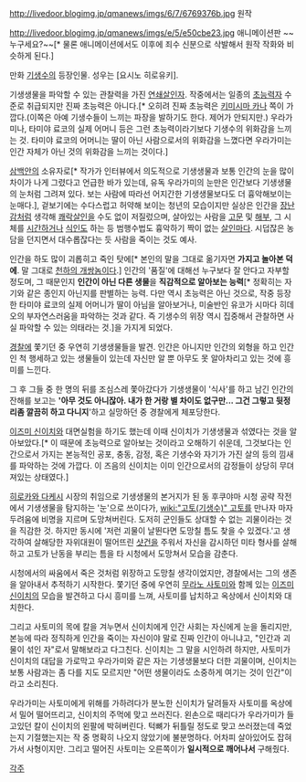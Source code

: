 http://livedoor.blogimg.jp/qmanews/imgs/6/7/6769376b.jpg
원작

http://livedoor.blogimg.jp/qmanews/imgs/e/5/e50cbe23.jpg
애니메이션판 ~~누구세요?~~[* 물론 애니메이션에서도 이후에 죄수 신분으로 삭발해서 원작 작화와 비슷하게 된다.]

만화 [[기생수]]의 등장인물. 성우는 [요시노 히로유키].

기생생물을 파악할 수 있는 관찰력을 가진 [[연쇄살인자]]. 작중에서는 일종의 [[초능력자]] 수준로 취급되지만 진짜 초능력은 아니다.[* 오히려 진짜 초능력은 [[키미시마 카나]] 쪽이 가깝다.(이쪽은 아예 기생수들이 느끼는 파장을 발하기도 한다. 제어가 안되지만.) 우라가미나, 타미야 료코의 실제 어머니 등은 그런 초능력이라기보다 기생수의 위화감을 느끼는 것. 타미야 료코의 어머니는 딸이 아닌 사람으로서의 위화감을 느꼈다면 우라가미는 인간 자체가 아닌 것의 위화감을 느끼는 것이다.]

[[삼백안]]의 소유자로[* 작가가 인터뷰에서 의도적으로 기생생물과 보통 인간의 눈을 많이 차이가 나게 그렸다고 언급한 바가 있는데, 유독 우라가미의 눈만은 인간보다 기생생물의 눈처럼 그려져 있다. 보는 사람에 따라선 어지간한 기생생물보다도 더 흉악해보이는 눈매다.], 겉보기에는 수다스럽고 허약해 보이는 청년의 모습이지만 실상은 인간을 [[장난감]]처럼 생각해 [[쾌락살인]]을 수도 없이 저질렀으며, 살아있는 사람을 [[고문]] 및 [[해부]], 그 시체를 [[시간]]하거나 [[식인]]도 하는 등 범행수법도 흉악하기 짝이 없는 [[살인마]]다. 시덥잖은 농담을 던지면서 대수롭잖다는 듯 사람을 죽이는 것도 예사.

인간을 하도 많이 괴롭히고 죽인 탓에[* 본인의 말을 그대로 옮기자면 '''가지고 놀아본 덕에'''. 말 그대로 [[천하의 개쌍놈]]이다.] 인간의 '품질'에 대해선 누구보다 잘 안다고 자부할 정도며, 그 때문인지 '''인간이 아닌 다른 생물'''을 '''직감적으로 알아보는 능력'''[* 정확히는 자기와 같은 종인지 아닌지를 판별하는 능력. 다만 역시 초능력은 아닌 것으로, 작중 등장한 타미야 료코의 실제 어머니가 딸이 아님을 알아보거나, 미술반인 유코가 시마다 히데오의 부자연스러움을 파악하는 것과 같다. 즉 기생수의 위장 역시 집중해서 관찰하면 사실 파악할 수 있는 의태라는 것.]을 가지게 되었다.

[[경찰]]에 쫓기던 중 우연히 기생생물들을 발견. 인간은 아니지만 인간의 외형을 하고 인간인 척 행세하고 있는 생물들이 있는데 자신만 알 뿐 아무도 못 알아차리고 있는 것에 흥미를 느낀다.

그 후 그들 중 한 명의 뒤를 조심스레 쫓아갔다가 기생생물이 '식사'를 하고 남긴 인간의 잔해를 보고는 ''''아무 것도 아니잖아. 내가 한 거랑 별 차이도 없구만... 그건 그렇고 뒷정리좀 깔끔히 하고 다니지''''하고 실망하던 중 경찰에게 체포당한다.

[[이즈미 신이치]]와 대면실험을 하기도 했는데 이때 신이치가 기생생물과 섞였다는 것을 알아보았다.[* 이 때문에 초능력으로 알아보는 것이라고 오해하기 쉬운데, 그것보다는 인간으로서 가지는 본능적인 공포, 충동, 감정, 혹은 기생수와 자기가 가진 살의 등의 낌새를 파악하는 것에 가깝다. 이 즈음의 신이치는 이미 인간으로서의 감정들이 상당히 무뎌져있는 상태였다.]

[[히로카와 다케시]] 시장의 취임으로 기생생물의 본거지가 된 동 후쿠야마 시청 공략 작전에서 기생생물을 탐지하는 '눈'으로 쓰이다가, [[wiki:"고토(기생수)" 고토]]를 만나자 마자 두려움에 비명을 지르며 도망쳐버린다. 도저히 군인들도 상대할 수 없는 괴물이라는 것을 직감한 것. 하지만 동시에 '저런 괴물이 날뛴다면 도망칠 틈도 찾을 수 있겠다.'고 생각하여 살해당한 자위대원이 떨어뜨린 [[샷건]]을 주워서 자신을 감시하던 미타 형사를 살해하고 고토가 난동을 부리는 틈을 타 시청에서 도망쳐서 모습을 감춘다.

시청에서의 싸움에서 죽은 것처럼 위장하고 도망칠 생각이었지만, 경찰에서는 그의 생존을 알아내서 추적하기 시작한다. 쫓기던 중에 우연히 [[무라노 사토미]]와 함께 있는 [[이즈미 신이치]]의 모습을 발견하고 다시 흥미를 느껴, 사토미를 납치하고 옥상에서 신이치와 대치한다.

그리고 사토미의 목에 칼을 겨누면서 신이치에게 인간 사회는 자신에게 눈을 돌리지만, 본능에 따라 정직하게 인간을 죽이는 자신이야 말로 진짜 인간이 아니냐고, "인간과 괴물이 섞인 자"로서 말해보라고 다그친다. 신이치는 그 말을 시인하려 하지만, 사토미가 신이치의 대답을 가로막고 우라가미와 같은 자는 기생생물보다 더한 괴물이며, 신이치는 보통 사람과는 좀 다를 지도 모르지만 "어떤 생물이라도 소중하게 여기는 것이 인간"이라고 소리친다.

우라가미는 사토미에게 위해를 가하려다가 분노한 신이치가 달려들자 사토미를 옥상에서 밀어 떨어뜨리고, 신이치의 주먹에 맞고 쓰러진다. 왼손으로 때리다가 우라가미가 들고있던 칼이 신이치의 왼팔에 박혀버린다. 턱뼈가 뒤틀릴 정도로 맞고 쓰러졌는데 죽었는지 기절했는지는 작 중 명확히 나오지 않았기에 불분명하다. 어차피 살아있어도 잡혀가서 사형이지만. 그리고 떨어진 사토미는 오른쪽이가 '''일시적으로 깨어나서''' 구해줬다.

[[각주]]
